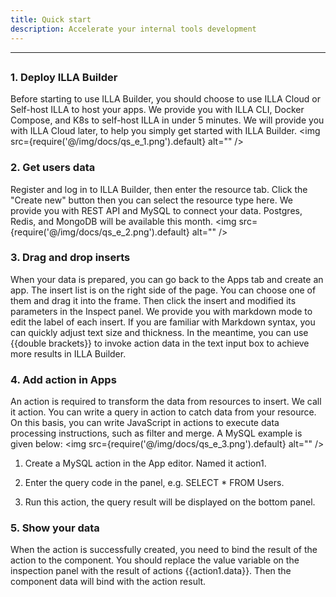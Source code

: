```yaml
---
title: Quick start
description: Accelerate your internal tools development
---
```

---
## <Heading hidden>Overview</Heading>
### 1. Deploy ILLA Builder
Before starting to use ILLA Builder, you should choose to use ILLA Cloud or Self-host ILLA to host your apps. We provide you with ILLA CLI, Docker Compose, and K8s to self-host ILLA in under 5 minutes. We will provide you with ILLA Cloud later, to help you simply get started with ILLA Builder.
<img
  src={require('@/img/docs/qs_e_1.png').default}
  alt=""
/>

### 2. Get users data
Register and log in to ILLA Builder, then enter the resource tab. Click the "Create new" button then you can select the resource type here. We provide you with REST API and MySQL to connect your data. Postgres, Redis, and MongoDB will be available this month.
<img
  src={require('@/img/docs/qs_e_2.png').default}
  alt=""
/>

### 3. Drag and drop inserts
When your data is prepared, you can go back to the Apps tab and create an app. The insert list is on the right side of the page. You can choose one of them and drag it into the frame. Then click the insert and modified its parameters in the Inspect panel. We provide you with markdown mode to edit the label of each insert. If you are familiar with Markdown syntax, you can quickly adjust text size and thickness. In the meantime, you can use {{double brackets}} to invoke action data in the text input box to achieve more results in ILLA Builder.

### 4. Add action in Apps
An action is required to transform the data from resources to insert. We call it action. You can write a query in action to catch data from your resource. On this basis, you can write JavaScript in actions to execute data processing instructions, such as filter and merge. A MySQL example is given below:
<img
  src={require('@/img/docs/qs_e_3.png').default}
  alt=""
/>

1. Create a MySQL action in the App editor. Named it action1.

2. Enter the query code in the panel, e.g. SELECT * FROM Users.

3. Run this action, the query result will be displayed on the bottom panel.

### 5. Show your data
When the action is successfully created, you need to bind the result of the action to the component. You should replace the value variable on the inspection panel with the result of actions {{action1.data}}. Then the component data will bind with the action result. 
